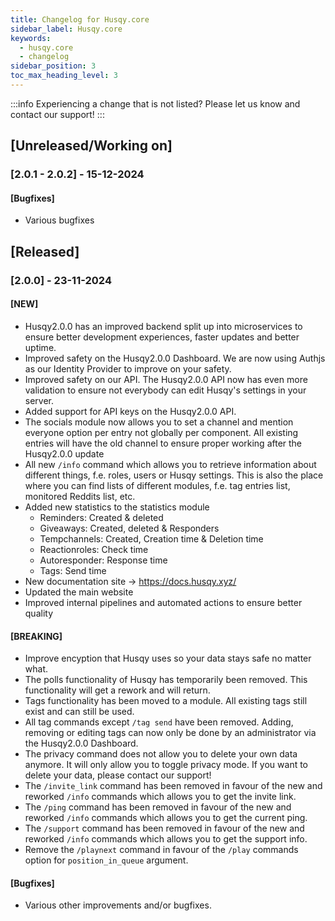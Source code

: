 ```yaml
---
title: Changelog for Husqy.core
sidebar_label: Husqy.core
keywords:
  - husqy.core
  - changelog
sidebar_position: 3
toc_max_heading_level: 3
---
```


:::info
Experiencing a change that is not listed? Please let us know and contact our support!
:::

## [Unreleased/Working on]

### [2.0.1 - 2.0.2] - 15-12-2024

#### [Bugfixes]

- Various bugfixes

## [Released]

### [2.0.0] - 23-11-2024

#### [NEW]

- Husqy2.0.0 has an improved backend split up into microservices to ensure better development experiences, faster updates and better uptime.
- Improved safety on the Husqy2.0.0 Dashboard. We are now using Authjs as our Identity Provider to improve on your safety.
- Improved safety on our API. The Husqy2.0.0 API now has even more validation to ensure not everybody can edit Husqy's settings in your server.
- Added support for API keys on the Husqy2.0.0 API.
- The socials module now allows you to set a channel and mention everyone option per entry not globally per component. All existing entries will have the old channel to ensure proper working after the Husqy2.0.0 update
- All new `/info` command which allows you to retrieve information about different things, f.e. roles, users or Husqy settings. This is also the place where you can find lists of different modules, f.e. tag entries list, monitored Reddits list, etc.
- Added new statistics to the statistics module
  - Reminders: Created & deleted
  - Giveaways: Created, deleted & Responders
  - Tempchannels: Created, Creation time & Deletion time
  - Reactionroles: Check time
  - Autoresponder: Response time
  - Tags: Send time
- New documentation site -> https://docs.husqy.xyz/
- Updated the main website
- Improved internal pipelines and automated actions to ensure better quality

#### [BREAKING]

- Improve encyption that Husqy uses so your data stays safe no matter what.
- The polls functionality of Husqy has temporarily been removed. This functionality will get a rework and will return.
- Tags functionality has been moved to a module. All existing tags still exist and can still be used.
- All tag commands except `/tag send` have been removed. Adding, removing or editing tags can now only be done by an administrator via the Husqy2.0.0 Dashboard.
- The privacy command does not allow you to delete your own data anymore. It will only allow you to toggle privacy mode. If you want to delete your data, please contact our support!
- The `/invite_link` command has been removed in favour of the new and reworked `/info` commands which allows you to get the invite link.
- The `/ping` command has been removed in favour of the new and reworked `/info` commands which allows you to get the current ping.
- The `/support` command has been removed in favour of the new and reworked `/info` commands which allows you to get the support info.
- Remove the `/playnext` command in favour of the `/play` commands option for `position_in_queue` argument.

#### [Bugfixes]

- Various other improvements and/or bugfixes.